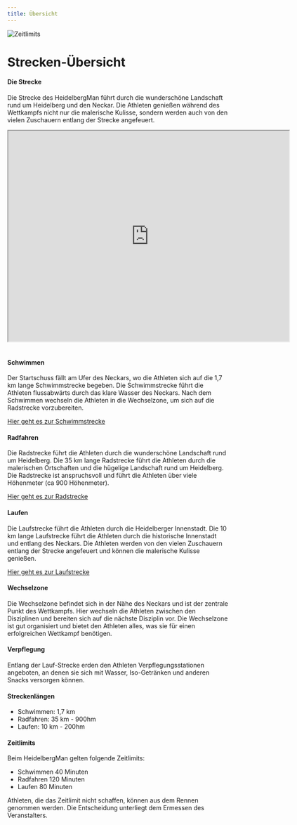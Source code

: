 ```yaml
---
title: Übersicht
---
```



![Zeitlimits](/img/banner/Zeitlimits.png)

# Strecken-Übersicht

#### Die Strecke
Die Strecke des HeidelbergMan führt durch die wunderschöne Landschaft rund um Heidelberg und den Neckar. Die Athleten genießen während des Wettkampfs nicht nur die malerische Kulisse, sondern werden auch von den vielen Zuschauern entlang der Strecke angefeuert.


<KlaroElement kname="googlemaps">
  <iframe
    src="https://www.google.com/maps/d/u/0/embed?mid=1EoCKBz76ROOd67Mjg6aV0ICBFSdQJ4w&ehbc=2E312F&noprof=1"
    data-name="googlemaps"
    width="640"
    height="480"
  ></iframe>
</KlaroElement>
<br />
<br />



#### Schwimmen
Der Startschuss fällt am Ufer des Neckars, wo die Athleten sich auf die 1,7 km lange Schwimmstrecke begeben. Die Schwimmstrecke führt die Athleten flussabwärts durch das klare Wasser des Neckars. Nach dem Schwimmen wechseln die Athleten in die Wechselzone, um sich auf die Radstrecke vorzubereiten.

[Hier geht es zur Schwimmstrecke](/Strecke/Schwimmstrecke)


#### Radfahren
Die Radstrecke führt die Athleten durch die wunderschöne Landschaft rund um Heidelberg. Die 35 km lange Radstrecke führt die Athleten durch die malerischen Ortschaften und die hügelige Landschaft rund um Heidelberg. Die Radstrecke ist anspruchsvoll und führt die Athleten über viele Höhenmeter (ca 900 Höhenmeter).

[Hier geht es zur Radstrecke](/Strecke/Radstrecke)

#### Laufen
Die Laufstrecke führt die Athleten durch die Heidelberger Innenstadt. Die 10 km lange Laufstrecke führt die Athleten durch die historische Innenstadt und entlang des Neckars. Die Athleten werden von den vielen Zuschauern entlang der Strecke angefeuert und können die malerische Kulisse genießen.

[Hier geht es zur Laufstrecke](/Strecke/Laufstrecke)

#### Wechselzone
Die Wechselzone befindet sich in der Nähe des Neckars und ist der zentrale Punkt des Wettkampfs. Hier wechseln die Athleten zwischen den Disziplinen und bereiten sich auf die nächste Disziplin vor. Die Wechselzone ist gut organisiert und bietet den Athleten alles, was sie für einen erfolgreichen Wettkampf benötigen.

#### Verpflegung
Entlang der Lauf-Strecke erden den Athleten Verpflegungsstationen angeboten, an denen sie sich mit Wasser, Iso-Getränken und anderen Snacks versorgen können. 

#### Streckenlängen
- Schwimmen: 1,7 km
- Radfahren: 35 km - 900hm
- Laufen: 10 km - 200hm

 #### Zeitlimits 

Beim HeidelbergMan gelten folgende Zeitlimits:

- Schwimmen 40 Minuten
- Radfahren 120 Minuten
- Laufen 80 Minuten

Athleten, die das Zeitlimit nicht schaffen, können aus dem Rennen genommen werden. Die Entscheidung unterliegt dem Ermessen des Veranstalters.
